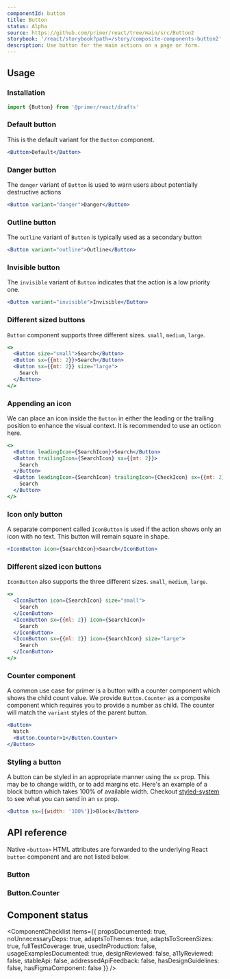 ```yaml
---
componentId: button
title: Button
status: Alpha
source: https://github.com/primer/react/tree/main/src/Button2
storybook: '/react/storybook?path=/story/composite-components-button2'
description: Use button for the main actions on a page or form.
---
```



## Usage

### Installation

```js
import {Button} from '@primer/react/drafts'
```

### Default button

This is the default variant for the `Button` component.

```jsx live drafts
<Button>Default</Button>
```

### Danger button

The `danger` variant of `Button` is used to warn users about potentially destructive actions

```jsx live drafts
<Button variant="danger">Danger</Button>
```

### Outline button

The `outline` variant of `Button` is typically used as a secondary button

```jsx live drafts
<Button variant="outline">Outline</Button>
```

### Invisible button

The `invisible` variant of `Button` indicates that the action is a low priority one.

```jsx live drafts
<Button variant="invisible">Invisible</Button>
```

### Different sized buttons

`Button` component supports three different sizes. `small`, `medium`, `large`.

```jsx live drafts
<>
  <Button size="small">Search</Button>
  <Button sx={{mt: 2}}>Search</Button>
  <Button sx={{mt: 2}} size="large">
    Search
  </Button>
</>
```

### Appending an icon

We can place an icon inside the `Button` in either the leading or the trailing position to enhance the visual context.
It is recommended to use an octicon here.

```jsx live drafts
<>
  <Button leadingIcon={SearchIcon}>Search</Button>
  <Button trailingIcon={SearchIcon} sx={{mt: 2}}>
    Search
  </Button>
  <Button leadingIcon={SearchIcon} trailingIcon={CheckIcon} sx={{mt: 2}}>
    Search
  </Button>
</>
```

### Icon only button

A separate component called `IconButton` is used if the action shows only an icon with no text. This button will remain square in shape.

```jsx live drafts
<IconButton icon={SearchIcon}>Search</IconButton>
```

### Different sized icon buttons

`IconButton` also supports the three different sizes. `small`, `medium`, `large`.

```jsx live drafts
<>
  <IconButton icon={SearchIcon} size="small">
    Search
  </IconButton>
  <IconButton sx={{ml: 2}} icon={SearchIcon}>
    Search
  </IconButton>
  <IconButton sx={{ml: 2}} icon={SearchIcon} size="large">
    Search
  </IconButton>
</>
```

### Counter component

A common use case for primer is a button with a counter component which shows the child count value.
We provide `Button.Counter` as a composite component which requires you to provide a number as child.
The counter will match the `variant` styles of the parent button.

```jsx live drafts
<Button>
  Watch
  <Button.Counter>1</Button.Counter>
</Button>
```

### Styling a button

A button can be styled in an appropriate manner using the `sx` prop. This may be to change width, or to add margins etc.
Here's an example of a block button which takes 100% of available width. Checkout [styled-system](https://styled-system.com/) to see what you can send in an `sx` prop.

```jsx live drafts
<Button sx={{width: '100%'}}>Block</Button>
```

## API reference

Native `<button>` HTML attributes are forwarded to the underlying React `button` component and are not listed below.

### Button

<PropsTable>
  <PropsTableRow
    name="children"
    required
    type="React.ReactNode"
    description="Button description along with other components like Counter could be used here."
  />
  <PropsTableRow
    name="variant"
    type="'default' | 'primary' | 'danger' | 'outline' | 'invisible'"
    description="Changes the look and feel of the button which is different for each variant"
  />
  <PropsTableRow
    name="size"
    type="'small' | 'medium' | 'large'"
    description="Changes the size of the button component"
  />
  <PropsTableRow
    name="leadingIcon"
    type="Component"
    description="provide an octicon. It will be placed before the button text"
  />
  <PropsTableRow
    name="trailingIcon"
    type="Component"
    description="provide an octicon. It will be placed after the button text"
  />
  <PropsTableSxRow />
</PropsTable>

### Button.Counter

<PropsTable>
  <PropsTableRow name="children" required type="number" description="The counter value as a number" />
  <PropsTableSxRow />
</PropsTable>

## Component status

<ComponentChecklist
  items={{
    propsDocumented: true,
    noUnnecessaryDeps: true,
    adaptsToThemes: true,
    adaptsToScreenSizes: true,
    fullTestCoverage: true,
    usedInProduction: false,
    usageExamplesDocumented: true,
    designReviewed: false,
    a11yReviewed: false,
    stableApi: false,
    addressedApiFeedback: false,
    hasDesignGuidelines: false,
    hasFigmaComponent: false
  }}
/>
